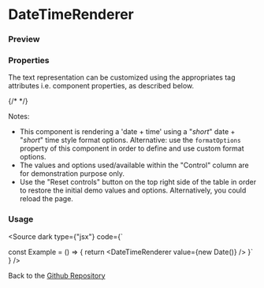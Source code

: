 
<Meta of={DateTimeRendererStories} name="DateTimeRenderer Documentation"  />

# DateTimeRenderer

<Description of={DateTimeRendererStories} />

### Preview

<Primary />

### Properties

The text representation can be customized using the appropriates tag attributes i.e. component properties, as described below.

<Controls of={DateTimeRendererStories.Playground} />
{/* <ArgTypes of={DateTimeRendererStories} sort="requiredFirst" /> */}

Notes:

- This component is rendering a 'date + time' using a "*short*" date + "*short*" time style format options. Alternative: use the `formatOptions` property of this component in order to define and use custom format options.
- The values and options used/available within the "Control" column are for demonstration purpose only.
- Use the "Reset controls" button on the top right side of the table in order to restore the initial demo values and options. Alternatively, you could reload the page.

### Usage

<Source dark type={"jsx"} code={`

const Example = () => {
    return <DateTimeRenderer value={new Date()} />
}`
} />

Back to the [Github Repository](https://github.com/khatastroffik/react-text-renderer-components)
